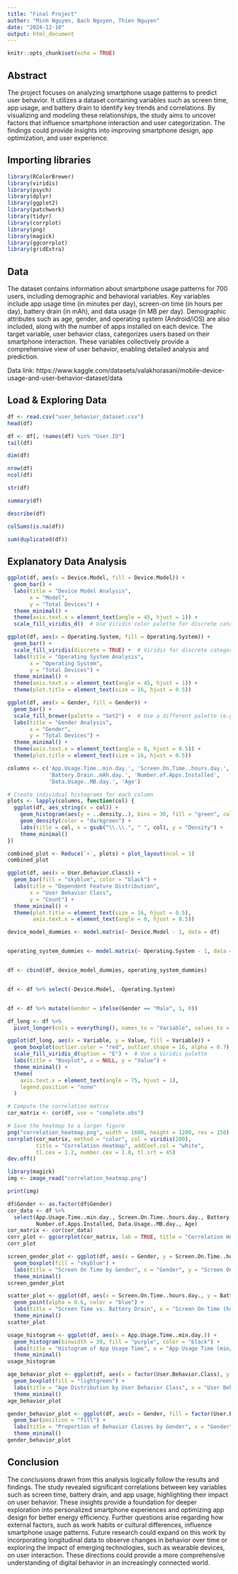 ```yaml
---
title: "Final Project"
author: "Minh Nguyen, Bach Nguyen, Thien Nguyen"
date: "2024-12-10"
output: html_document
---
```


```r
knitr::opts_chunk$set(echo = TRUE)
```

## Abstract

The project focuses on analyzing smartphone usage patterns to predict user behavior. It utilizes a dataset containing variables such as screen time, app usage, and battery drain to identify key trends and correlations. By visualizing and modeling these relationships, the study aims to uncover factors that influence smartphone interaction and user categorization. The findings could provide insights into improving smartphone design, app optimization, and user experience.

## Importing libraries

```r
library(RColorBrewer)
library(viridis)
library(psych)
library(dplyr)
library(ggplot2)
library(patchwork)
library(tidyr)
library(corrplot)
library(png)
library(magick)
library(ggcorrplot)
library(gridExtra)
```

## Data

The dataset contains information about smartphone usage patterns for 700 users, including demographic and behavioral variables. Key variables include app usage time (in minutes per day), screen-on time (in hours per day), battery drain (in mAh), and data usage (in MB per day). Demographic attributes such as age, gender, and operating system (Android/iOS) are also included, along with the number of apps installed on each device. The target variable, user behavior class, categorizes users based on their smartphone interaction. These variables collectively provide a comprehensive view of user behavior, enabling detailed analysis and prediction.

Data link: https://www.kaggle.com/datasets/valakhorasani/mobile-device-usage-and-user-behavior-dataset/data


## Load & Exploring Data

```r
df <- read.csv("user_behavior_dataset.csv")
head(df)
```

```r
df <- df[, !names(df) %in% "User.ID"]
tail(df)
```

```r
dim(df)
```

```r
nrow(df)
ncol(df)
```

```r
str(df)
```

```r
summary(df)
```

```r
describe(df)

```

```r
colSums(is.na(df))

```

```r
sum(duplicated(df))

```

## Explanatory Data Analysis

```r

ggplot(df, aes(x = Device.Model, fill = Device.Model)) +
  geom_bar() +
  labs(title = "Device Model Analysis", 
       x = "Model", 
       y = "Total Devices") +
  theme_minimal() +
  theme(axis.text.x = element_text(angle = 45, hjust = 1)) +
  scale_fill_viridis_d()  # Use Viridis color palette for discrete categories

```

```r
ggplot(df, aes(x = Operating.System, fill = Operating.System)) +
  geom_bar() +
  scale_fill_viridis(discrete = TRUE) +  # Viridis for discrete categories
  labs(title = "Operating System Analysis", 
       x = "Operating System", 
       y = "Total Devices") +
  theme_minimal() +
  theme(axis.text.x = element_text(angle = 45, hjust = 1)) +
  theme(plot.title = element_text(size = 16, hjust = 0.5))

```

```r
ggplot(df, aes(x = Gender, fill = Gender)) +
  geom_bar() +
  scale_fill_brewer(palette = "Set2") +  # Use a different palette (e.g., Set2)
  labs(title = "Gender Analysis", 
       x = "Gender", 
       y = "Total Devices") +
  theme_minimal() +
  theme(axis.text.x = element_text(angle = 0, hjust = 0.5)) +
  theme(plot.title = element_text(size = 16, hjust = 0.5))

```

```r
columns <- c('App.Usage.Time..min.day.', 'Screen.On.Time..hours.day.',
             'Battery.Drain..mAh.day.', 'Number.of.Apps.Installed',
             'Data.Usage..MB.day.', 'Age')

# Create individual histograms for each column
plots <- lapply(columns, function(col) {
  ggplot(df, aes_string(x = col)) +
    geom_histogram(aes(y = ..density..), bins = 30, fill = "green", color = "black", alpha = 0.7) +
    geom_density(color = "darkgreen") +
    labs(title = col, x = gsub("\\.\\.", " ", col), y = "Density") +
    theme_minimal()
})

combined_plot <- Reduce(`+`, plots) + plot_layout(ncol = 3)
combined_plot
```

```r
ggplot(df, aes(x = User.Behavior.Class)) +
  geom_bar(fill = "skyblue", color = "black") +  
  labs(title = "Dependent Feature Distribution", 
       x = "User Behavior Class", 
       y = "Count") +
  theme_minimal() +
  theme(plot.title = element_text(size = 16, hjust = 0.5),
        axis.text.x = element_text(angle = 0, hjust = 0.5))
```

```r
device_model_dummies <- model.matrix(~ Device.Model - 1, data = df)


operating_system_dummies <- model.matrix(~ Operating.System - 1, data = df)


df <- cbind(df, device_model_dummies, operating_system_dummies)


df <- df %>% select(-Device.Model, -Operating.System)


df <- df %>% mutate(Gender = ifelse(Gender == "Male", 1, 0))
```


```r
df_long <- df %>%
  pivot_longer(cols = everything(), names_to = "Variable", values_to = "Value")

ggplot(df_long, aes(x = Variable, y = Value, fill = Variable)) +
  geom_boxplot(outlier.color = "red", outlier.shape = 16, alpha = 0.7) +
  scale_fill_viridis_d(option = "E") +  # Use a Viridis palette
  labs(title = "Boxplot", x = NULL, y = "Value") +
  theme_minimal() +
  theme(
    axis.text.x = element_text(angle = 75, hjust = 1),
    legend.position = "none"
  )
```

```r
# Compute the correlation matrix
cor_matrix <- cor(df, use = "complete.obs")

# Save the heatmap to a larger figure
png("correlation_heatmap.png", width = 1600, height = 1200, res = 150)  # Adjust dimensions and resolution
corrplot(cor_matrix, method = "color", col = viridis(200), 
         title = "Correlation Heatmap", addCoef.col = "white", 
         tl.cex = 1.2, number.cex = 1.0, tl.srt = 45)
dev.off()
```

```r
library(magick)
img <- image_read("correlation_heatmap.png")

print(img)

```
```r
df$Gender <- as.factor(df$Gender)
cor_data <- df %>%
  select(App.Usage.Time..min.day., Screen.On.Time..hours.day., Battery.Drain..mAh.day., 
         Number.of.Apps.Installed, Data.Usage..MB.day., Age)
cor_matrix <- cor(cor_data)
corr_plot <- ggcorrplot(cor_matrix, lab = TRUE, title = "Correlation Heatmap")
corr_plot
```

```r
screen_gender_plot <- ggplot(df, aes(x = Gender, y = Screen.On.Time..hours.day.)) +
  geom_boxplot(fill = "skyblue") +
  labs(title = "Screen On Time by Gender", x = "Gender", y = "Screen On Time (hours/day)") +
  theme_minimal()
screen_gender_plot
```
```r
scatter_plot <- ggplot(df, aes(x = Screen.On.Time..hours.day., y = Battery.Drain..mAh.day.)) +
  geom_point(alpha = 0.6, color = "blue") +
  labs(title = "Screen Time vs. Battery Drain", x = "Screen On Time (hours/day)", y = "Battery Drain (mAh/day)") +
  theme_minimal()
scatter_plot
```

```r
usage_histogram <- ggplot(df, aes(x = App.Usage.Time..min.day.)) +
  geom_histogram(binwidth = 30, fill = "purple", color = "black") +
  labs(title = "Histogram of App Usage Time", x = "App Usage Time (min/day)", y = "Frequency") +
  theme_minimal()
usage_histogram
```

```r
age_behavior_plot <- ggplot(df, aes(x = factor(User.Behavior.Class), y = Age)) +
  geom_boxplot(fill = "lightgreen") +
  labs(title = "Age Distribution by User Behavior Class", x = "User Behavior Class", y = "Age") +
  theme_minimal()
age_behavior_plot
```
```r
gender_behavior_plot <- ggplot(df, aes(x = Gender, fill = factor(User.Behavior.Class))) +
  geom_bar(position = "fill") +
  labs(title = "Proportion of Behavior Classes by Gender", x = "Gender", y = "Proportion", fill = "Behavior Class") +
  theme_minimal()
gender_behavior_plot

```

## Conclusion

The conclusions drawn from this analysis logically follow the results and findings. The study revealed significant correlations between key variables such as screen time, battery drain, and app usage, highlighting their impact on user behavior. These insights provide a foundation for deeper exploration into personalized smartphone experiences and optimizing app design for better energy efficiency. Further questions arise regarding how external factors, such as work habits or cultural differences, influence smartphone usage patterns. Future research could expand on this work by incorporating longitudinal data to observe changes in behavior over time or exploring the impact of emerging technologies, such as wearable devices, on user interaction. These directions could provide a more comprehensive understanding of digital behavior in an increasingly connected world.